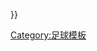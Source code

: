 {{fb team |t=曼海姆 |tan=曼海姆足球俱乐部 |tc=GER |oc={{#if:{{{oc|}}}|{{{oc}}} }} }}<!--
--><noinclude>[[Category:足球模板]]</noinclude>